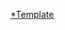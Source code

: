 {{Navbox
| name   = 日本稅關
| title  = {{Flagicon|JPN}} [[稅關 (日本)|日本稅關]]
| image = [[File:Flag of Japan Customs.svg|100px]]
| listclass = hlist

| group1 = 稅關一覽
|  list1 = 
*[[函館稅關]]
*[[東京稅關]]
*[[橫濱稅關]]
*[[名古屋稅關]]
*[[大阪稅關]]
*[[神戶稅關]]
*[[門司稅關]]
*[[長崎稅關]]
*[[沖繩地區稅關]]

| group2 = 關聯項目
|  list2 = 
*{{link-jp|稅關職員|税関職員|稅關職員}}
*{{link-jp|關稅局 (日本)|関税局|關稅局}}
*{{link-jp|稅關研修所|税関研修所|稅關研修所}}
*{{link-jp|東京稅關監視部麻藥探知犬訓練中心|東京税関監視部麻薬探知犬訓練センター|麻藥探知犬訓練中心}}
*{{link-jp|通關士|通関士|通關士}}

}}<noinclude>
[[Category:日本稅關|*Template]]
</noinclude>